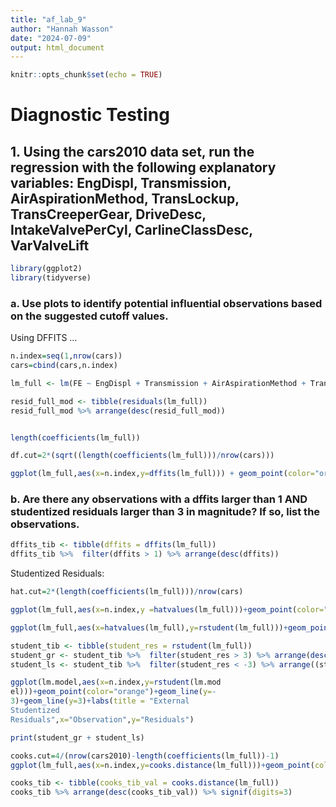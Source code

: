 ```yaml
---
title: "af_lab_9"
author: "Hannah Wasson"
date: "2024-07-09"
output: html_document
---
```


```r
knitr::opts_chunk$set(echo = TRUE)
```

# Diagnostic Testing 

## 1. Using the cars2010 data set, run the regression with the following explanatory variables: EngDispl, Transmission, AirAspirationMethod, TransLockup, TransCreeperGear, DriveDesc, IntakeValvePerCyl, CarlineClassDesc, VarValveLift

```r
library(ggplot2)
library(tidyverse)


```


### a. Use plots to identify potential influential observations based on the suggested cutoff values.

Using DFFITS ...

```r
n.index=seq(1,nrow(cars)) 
cars=cbind(cars,n.index)

lm_full <- lm(FE ~ EngDispl + Transmission + AirAspirationMethod + TransLockup + TransCreeperGear + DriveDesc + IntakeValvePerCyl + CarlineClassDesc + VarValveLift, data = cars)

resid_full_mod <- tibble(residuals(lm_full))
resid_full_mod %>% arrange(desc(resid_full_mod))


length(coefficients(lm_full))

df.cut=2*(sqrt((length(coefficients(lm_full)))/nrow(cars)))

ggplot(lm_full,aes(x=n.index,y=dffits(lm_full))) + geom_point(color="orange")+geom_line(y=df.cut)+geom_line(y=-df.cut)+labs(title = "DFFITS",x="Observation",y="DFFITS")


```

### b. Are there any observations with a dffits larger than 1 AND studentized residuals larger than 3 in magnitude? If so, list the observations.

```r
dffits_tib <- tibble(dffits = dffits(lm_full))
dffits_tib %>%  filter(dffits > 1) %>% arrange(desc(dffits))

```


Studentized Residuals:

```r

hat.cut=2*(length(coefficients(lm_full)))/nrow(cars)

ggplot(lm_full,aes(x=n.index,y =hatvalues(lm_full)))+geom_point(color="blue")+geom_line(y=hat.cut)+labs(title = "Hat values",x="Observation",y="Hat Values") 

ggplot(lm_full,aes(x=hatvalues(lm_full),y=rstudent(lm_full)))+geom_point(color="orange")+geom_line(y=-3)+geom_line(y=3)+labs(title = "External Studentized Residuals",x="Hat values",y="Residuals") + geom_vline(xintercept = hat.cut)

student_tib <- tibble(student_res = rstudent(lm_full))
student_gr <- student_tib %>%  filter(student_res > 3) %>% arrange(desc(student_res)) %>% count()
student_ls <- student_tib %>%  filter(student_res < -3) %>% arrange((student_res)) %>% count()

ggplot(lm.model,aes(x=n.index,y=rstudent(lm.mod
el)))+geom_point(color="orange")+geom_line(y=-
3)+geom_line(y=3)+labs(title = "External
Studentized
Residuals",x="Observation",y="Residuals")

print(student_gr + student_ls)
```


```r
cooks.cut=4/(nrow(cars2010)-length(coefficients(lm_full))-1)
ggplot(lm_full,aes(x=n.index,y=cooks.distance(lm_full)))+geom_point(color="orange")+geom_line(y=cooks.cut)+labs(title = "Cook's D",x="Observation",y="Cook's Distance")

cooks_tib <- tibble(cooks_tib_val = cooks.distance(lm_full))
cooks_tib %>% arrange(desc(cooks_tib_val)) %>% signif(digits=3)
```

